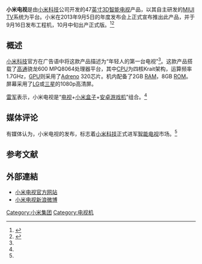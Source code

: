 {{expand|time=2013-09-05T23:18:01+00:00}}
{{noteTA|G1=IT}}
{{infobox Hardware
| name         = 小米电视
| image        =|400px|Xiaomi MiTV
| caption      =
| invent-date  =
| invent-name  = [[小米科技|小米科技]]
| conn1        = [[电脑|电脑]]、[[游戏机|游戏机]]<!--硬體連接目標 (有效數量：1-4)-->
| via1_1       = [[HDMI|HDMI]]高清接口（2个）<!--硬體連接介面 (有效數量：via1_1至via1_9，via4_1至via4_9等)-->
| via1_2       = [[VGA|VGA]]接口
| conn2        = [[音箱|音箱]]、[[耳机|耳机]]
| via2_1       = [[音频|音频]]输出接口（线路输出接口和SPDIF接口）
| conn3        = [[USB|USB]]设备
| via3_1       = [[USB|USB]]接口（2个）
| conn4        = [[无线耳机|无线耳机]]
| via4_1       = [[蓝牙|蓝牙]]4.0
| manuf1       = [[纬创|纬创]]
| designfirm   = [[小米科技|小米科技]]
| introduced   = {{Start date and age|2013|09|05}}
| discontinued =
| cost         =
| type         = [[电视|电视]]
| processor    = [[高通|高通]]骁龙600 MPQ8064
| frequency    = 1.7[[GHz|GHz]]（四核）
| memory       = 2[[吉字节|GB]]（双通道DDR3）
| power        = 110-220V
| weight       = ~16.9公斤
| dimensions   = 106.5×69×4.8（最薄处2）cm
| class-name   =
| class1       =
}}

'''小米电视'''是由[[小米科技|小米科技]]公司开发的47[[英寸|英寸]][[3D电视|3D]][[智能电视|智能电视]]产品，以其自主研发的[[米柚|MIUI TV]]系统为平台。小米在2013年9月5日的年度发布会上正式宣布推出此产品，并于9月16日发布工程机，10月中旬出产正式版。<ref name="mitv">{{Cite web |url=http://www.xiaomi.com/mitv |title=小米电视 |accessdate=2013-09-05 |author= |date=2013-09-05 |work=小米网 |publisher=小米科技 |language=zh-cn |quote= |archive-date=2013-09-05 |archive-url=https://web.archive.org/web/20130905112436/http://www.xiaomi.com/mitv |dead-url=no }}</ref><ref name="qqtech">{{cite news |first=建平 |last=雷 |title=小米电视推出：配置高通8064四核 售价2999元 |url=http://tech.qq.com/a/20130905/013689.htm |format= |work=腾讯科技 |publisher=腾讯公司 |location=北京 |id=2013-09-05 |date=2013-09-05 |accessdate=2013-09-05 |language=zh-cn |quote= |archive-date=2013-09-09 |archive-url=https://web.archive.org/web/20130909072858/http://tech.qq.com/a/20130905/013689.htm |dead-url=no }}</ref>

== 概述 ==
[[小米科技|小米科技]]官方在广告语中将这款产品描述为“年轻人的第一台电视”<ref name="mitv" />。这款产品搭载了[[高通|高通]]骁龙600 MPQ8064处理器平台，其中[[CPU|CPU]]为四核Krait架构，运算频率1.7GHz，[[GPU|GPU]]则采用了[[Adreno|Adreno]] 320芯片。机内配备了2GB [[隨機存取記憶體|RAM]]，8GB [[ROM|ROM]]。屏幕采用了[[LG|LG]]或[[三星電子|三星]]的1080p高清屏。

[[雷军|雷军]]表示，小米电视是“[[电视|电视]]+[[小米盒子|小米盒子]]+[[安卓游戏机|安卓游戏机]]”组合。<ref name="qqtech" />

== 媒体评论 ==
有媒体认为，小米电视的发布，标志着[[小米科技|小米科技]]正式进军[[智能电视|智能电视]]市场。<ref name="qqtech" />

== 参考文献 ==
{{reflist}}

== 外部連結 ==
*[http://www.xiaomi.com/mitv 小米电视官方网站] {{Wayback|url=http://www.xiaomi.com/mitv |date=20130905112436 }}
*[http://weibo.com/xmtvcn 小米电视新浪微博] {{Wayback|url=http://weibo.com/xmtvcn |date=20131019060339 }}

{{小米科技}}

[[Category:小米集团|Category:小米集团]]
[[Category:电视机|Category:电视机]]